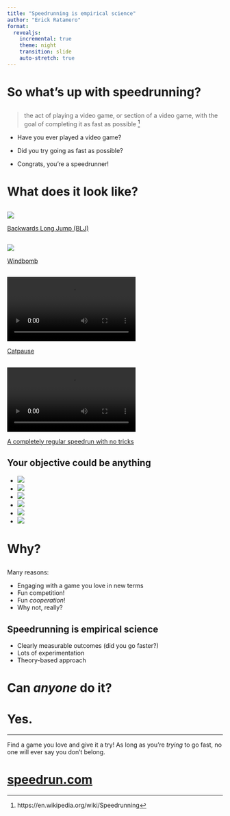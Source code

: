 ```yaml
---
title: "Speedrunning is empirical science"
author: "Erick Ratamero"
format:
  revealjs:
    incremental: true
    theme: night
    transition: slide
    auto-stretch: true
---
```


# So what's up with speedrunning?

##
> the act of playing a video game, or section of a video game, with the goal of completing it as fast as possible ^[https://en.wikipedia.org/wiki/Speedrunning]

- Have you ever played a video game?
- Did you try going as fast as possible?

- Congrats, you're a speedrunner!

# What does it look like?

##
![](speedrunning_images/blj-super-mario.gif){fig-align="center"}

[Backwards Long Jump (BLJ)](https://sm64-speedrun.fandom.com/wiki/Backwards_Long_Jump){.center}

##

![](speedrunning_images/zelda-botw.gif){fig-align="center"}

[Windbomb](https://www.ign.com/wikis/the-legend-of-zelda-breath-of-the-wild/How_to_Bomb_Impact_Launch){.center}

##

![](speedrunning_images/la_mulana.mp4){fig-align="center"}

[Catpause](https://www.youtube.com/watch?v=BJM7rYZZCog){.center}

##

![](speedrunning_images/tux_and_fanny.mp4){fig-align="center"}

[A completely regular speedrun with no tricks](https://www.youtube.com/watch?v=afsoa93Ycdo){.center}

## Your objective could be anything

- ![](speedrunning_images/any.png)
- ![](speedrunning_images/coop.png)
- ![](speedrunning_images/allgold.png)
- ![](speedrunning_images/food.png)
- ![](speedrunning_images/backwards.png)
- ![](speedrunning_images/yamato.png)


# Why?

##
Many reasons:

::: {.r-fit-text}
- Engaging with a game you love in new terms
- Fun competition!
- Fun _cooperation_!
- Why not, really?
:::

## Speedrunning is empirical science

::: {.r-fit-text}
- Clearly measurable outcomes (did you go faster?)
- Lots of experimentation
- Theory-based approach
:::

# Can _anyone_ do it?

# Yes.

---
Find a game you love and give it a try! As long as you're _trying_ to go fast, no one will ever say you don't belong.

# [speedrun.com](https://speedrun.com)